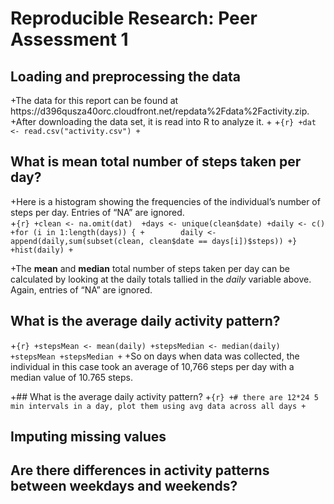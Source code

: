 # Reproducible Research: Peer Assessment 1


## Loading and preprocessing the data
+The data for this report can be found at https://d396qusza40orc.cloudfront.net/repdata%2Fdata%2Factivity.zip.  
+After downloading the data set, it is read into R to analyze it.
+
+``` {r}
+dat <- read.csv("activity.csv")
+```



## What is mean total number of steps taken per day?
+Here is a histogram showing the frequencies of the individual's number of steps per day.  Entries of "NA" are ignored.  
+``` {r}
+clean <- na.omit(dat) 
+days <- unique(clean$date)
+daily <- c()
+for (i in 1:length(days)) {
+        daily <- append(daily,sum(subset(clean, clean$date == days[i])$steps))
+}
+hist(daily)
+```

+The **mean** and **median** total number of steps taken per day can be calculated by looking at the daily totals tallied in the *daily* variable above.  Again, entries of "NA" are ignored.


## What is the average daily activity pattern?
+``` {r}
+stepsMean <- mean(daily)
+stepsMedian <- median(daily)
+stepsMean
+stepsMedian
+```
+So on days when data was collected, the individual in this case took an average of 10,766 steps per day with a median value of 10.765 steps.

+## What is the average daily activity pattern?
+``` {r}
+# there are 12*24 5 min intervals in a day, plot them using avg data across all days
+```



## Imputing missing values



## Are there differences in activity patterns between weekdays and weekends?
